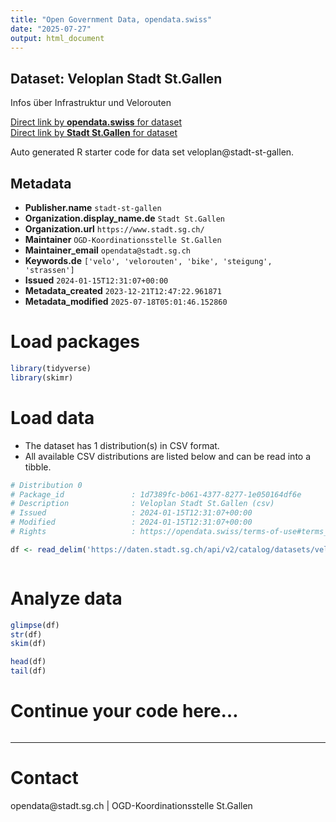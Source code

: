 ```yaml
---
title: "Open Government Data, opendata.swiss"
date: "2025-07-27"
output: html_document
---
```


## Dataset: Veloplan Stadt St.Gallen

Infos über Infrastruktur und Velorouten

[Direct link by **opendata.swiss** for dataset](https://opendata.swiss/de/dataset/veloplan)<br>
[Direct link by **Stadt St.Gallen** for dataset](https://daten.stadt.sg.ch/explore/dataset/veloplan/)

Auto generated R starter code for data set veloplan@stadt-st-gallen.

## Metadata

- **Publisher.name** `stadt-st-gallen`
- **Organization.display_name.de** `Stadt St.Gallen`
- **Organization.url** `https://www.stadt.sg.ch/`
- **Maintainer** `OGD-Koordinationsstelle St.Gallen`
- **Maintainer_email** `opendata@stadt.sg.ch`
- **Keywords.de** `['velo', 'velorouten', 'bike', 'steigung', 'strassen']`
- **Issued** `2024-01-15T12:31:07+00:00`
- **Metadata_created** `2023-12-21T12:47:22.961871`
- **Metadata_modified** `2025-07-18T05:01:46.152860`


# Load packages

```r

library(tidyverse)
library(skimr)

```

# Load data

-   The dataset has 1 distribution(s) in CSV format.
-   All available CSV distributions are listed below and can be read into a tibble.

```r

# Distribution 0
# Package_id               : 1d7389fc-b061-4377-8277-1e050164df6e
# Description              : Veloplan Stadt St.Gallen (csv)
# Issued                   : 2024-01-15T12:31:07+00:00
# Modified                 : 2024-01-15T12:31:07+00:00
# Rights                   : https://opendata.swiss/terms-of-use#terms_by

df <- read_delim('https://daten.stadt.sg.ch/api/v2/catalog/datasets/veloplan/exports/csv?use_labels=true')



```

# Analyze data

```r

glimpse(df)
str(df)
skim(df)

head(df)
tail(df)

```

# Continue your code here...

```r

```

------------------------------------------------------------------------

# Contact

opendata@stadt.sg.ch | OGD-Koordinationsstelle St.Gallen
